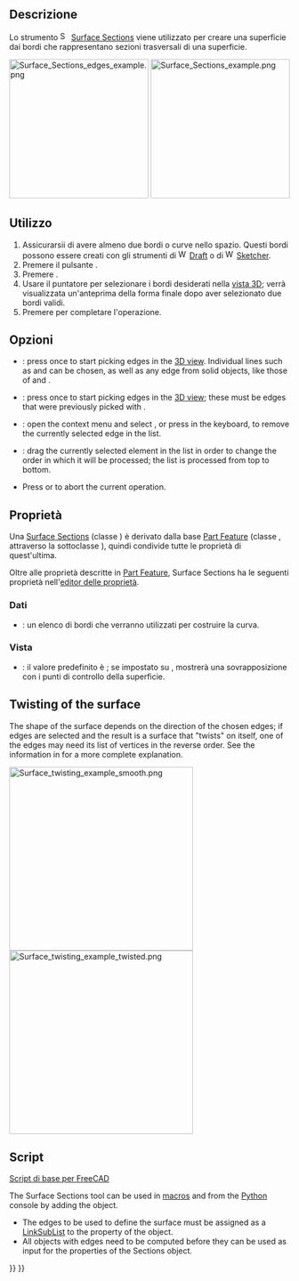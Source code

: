 <languages/>

{{Docnav/it
|[[Surface_GeomFillSurface/it|GeomFillSurface]]
|[[Surface_ExtendFace/it|ExtendFace]]
|[[Surface_Workbench/it|Surface]]
|IconL=Surface_GeomFillSurface.svg
|IconC=Workbench_Surface.svg
|IconR=Surface_ExtendFace.svg
}}

{{GuiCommand/it
|Name=Surface_Sections
|Name/it=Surface Sections
|MenuLocation=Surface → Sections
|Workbenches=[[Surface_Workbench/it|Surface]]
|Version=0.19
}}

<span id="Description"></span>
==Descrizione==

Lo strumento [[File:Surface_Sections.svg|16px]] [[Surface_Sections/it|Surface Sections]] viene utilizzato per creare una superficie dai bordi che rappresentano sezioni trasversali di una superficie.

[[File:Surface_Sections_edges_example.png|x250px]] [[File:Surface_Sections_example.png|x250px]]

{{Caption|A sinistra: i bordi di controllo (sezioni trasversali). A destra: la superficie prodotta da questi bordi.}}

<span id="Usage"></span>
==Utilizzo==

# Assicurarsii di avere almeno due bordi o curve nello spazio. Questi bordi possono essere creati con gli strumenti di [[File:Workbench_Draft.svg|16px]] [[Draft_Workbench/it|Draft]] o di [[File:Workbench_Sketcher.svg|16px]] [[Sketcher_Workbench/it|Sketcher]].
# Premere il pulsante {{Button|[[File:Surface_Sections.svg|16px]] [[Surface_Sections/it|Surface sections]]}}.
# Premere {{Button|Add edge}}.
# Usare il puntatore per selezionare i bordi desiderati nella [[3D_view/it|vista 3D]]; verrà visualizzata un'anteprima della forma finale dopo aver selezionato due bordi validi.
# Premere {{Button|OK}} per completare l'operazione.

<span id="Options"></span>
== Opzioni ==

* {{Button|Add edge}}: press once to start picking edges in the [[3D_view|3D view]]. Individual lines such as {{Button|[[File:Draft_BSpline.svg|16px]] [[Draft_BSpline|Draft BSplines]]}} and {{Button|[[File:Sketcher_CreateBSpline.svg|16px]] [[Sketcher_CreateBSpline|Sketcher BSplines]]}} can be chosen, as well as any edge from solid objects, like those of {{Button|[[File:PartDesign_Body.svg|16px]] [[PartDesign_Body|PartDesign Bodies]]}} and {{Button|[[File:Part_Primitives.svg|16px]] [[Part_Primitives|Part Primitives]]}}.
* {{Button|Remove edge}}: press once to start picking edges in the [[3D_view|3D view]]; these must be edges that were previously picked with {{Button|Add edge}}.
* {{KEY|Right mouse button}}: open the context menu and select {{Button|Remove}}, or press {{KEY|Del}} in the keyboard, to remove the currently selected edge in the list.
* {{MenuCommand|Drag}}: drag the currently selected element in the list in order to change the order in which it will be processed; the list is processed from top to bottom.
* Press {{Button|Cancel}} or {{KEY|Esc}} to abort the current operation.

<span id="Properties"></span>
==Proprietà==

Una [[Surface_Sections/it|Surface Sections]] (classe {{incode|Surface::Sections}}) è derivato dalla base [[Part_Feature/it|Part Feature]] (classe {{incode|Part::Feature}}, attraverso la sottoclasse {{incode|Part::Spline}}), quindi condivide tutte le proprietà di quest'ultima.

Oltre alle proprietà descritte in [[Part Feature/it|Part Feature]], Surface Sections ha le seguenti proprietà nell'[[property editor/it|editor delle proprietà]].

<span id="Data"></span>
===Dati===

{{TitleProperty|Sections}}

<div class="mw-translate-fuzzy">
* {{PropertyData|NSections|LinkSubList}}: un elenco di bordi che verranno utilizzati per costruire la curva.
</div>

<span id="View"></span>
===Vista=== 

{{TitleProperty|Base}}

* {{PropertyView|Control Points|Bool}}: il valore predefinito è {{incode|FALSE}}; se impostato su {{incode|TRUE}}, mostrerà una sovrapposizione con i punti di controllo della superficie.

== Twisting of the surface ==

The shape of the surface depends on the direction of the chosen edges; if edges are selected and the result is a surface that "twists" on itself, one of the edges may need its list of vertices in the reverse order. See the information in {{Button|[[File:Surface_GeomFillSurface.svg|16px]] [[Surface_GeomFillSurface|GeomFillSurface]]}} for a more complete explanation.

[[File:Surface_twisting_example_smooth.png|330px]] [[File:Surface_twisting_example_twisted.png|330px]]

<span id="Scripting"></span>
==Script==

{{Emphasis|Vedere anche:}} [[FreeCAD Scripting Basics/it|Script di base per FreeCAD]]

The Surface Sections tool can be used in [[Macros|macros]] and from the [[Python|Python]] console by adding the {{incode|Surface::Sections}} object.
* The edges to be used to define the surface must be assigned as a [[FeaturePython_Custom_Properties#App::PropertyLinkSubList|LinkSubList]] to the {{incode|NSections}} property of the object.
* All objects with edges need to be computed before they can be used as input for the properties of the Sections object.

{{Code|code=
import FreeCAD as App
import Draft

doc = App.newDocument()

pl1 = App.Placement()
obj1 = Draft.make_circle(50, placement=pl1, face=False, startangle=0, endangle=180)

pl2 = App.Placement(App.Vector(0, 0, 25), App.Rotation())
obj2 = Draft.make_circle(30, placement=pl2, face=False, startangle=0, endangle=180)

points3 = [App.Vector(18, -10, 50),
           App.Vector(12, 10, 50),
           App.Vector(-12, 10, 50),
           App.Vector(-18, -10, 50)]
obj3 = Draft.make_bspline(points3)

points4 = [App.Vector(15, -20, 100),
           App.Vector(0, 6, 100),
           App.Vector(-15, -20, 100)]
obj4 = Draft.make_bspline(points4)
doc.recompute()

surf = doc.addObject("Surface::Sections", "Surface")
surf.NSections = [(obj1, "Edge1"),
                  (obj2, "Edge1"),
                  (obj3, "Edge1"),
                  (obj4, "Edge1")]
doc.recompute()
}}


{{Docnav/it
|[[Surface_GeomFillSurface/it|GeomFillSurface]]
|[[Surface_ExtendFace/it|ExtendFace]]
|[[Surface_Workbench/it|Surface]]
|IconL=Surface_GeomFillSurface.svg
|IconC=Workbench_Surface.svg
|IconR=Surface_ExtendFace.svg
}}

{{Surface Tools navi{{#translation:}}}}
{{Userdocnavi{{#translation:}}}}
